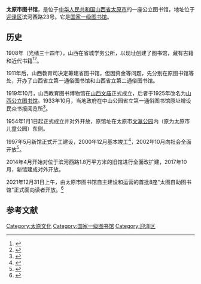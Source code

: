 {{coord|37.86854|112.52573|display=title}}
'''太原市图书馆'''，是位于[[中华人民共和国|中华人民共和国]][[山西省|山西省]][[太原市|太原市]]的一座公立图书馆，地址位于[[迎泽区|迎泽区]]滨河西路23号。它是[[国家一级图书馆|国家一级图书馆]]。

{{Infobox library|网站=https://www.tylib.org/|地址={{CHN}}[[山西省|山西省]][[太原市|太原市]]滨河西路北段23号|类型=[[国家一级图书馆|国家一级图书馆]]|隶属于=[[太原市文化和旅游局|太原市文化和旅游局]]|馆长=[[郭欣萍|郭欣萍]]|建立时间=1953年10月|country={{CHN}}}}

==历史 ==
1908年（光绪三十四年），山西在省城学务公所，以现址创建了图书馆，藏有古籍和近代书籍<ref>{{Cite book|title=中国藏书楼|last=[[任继愈|任继愈]]主编|publisher=沈阳：[[辽宁人民出版社|辽宁人民出版社]]|year=2000.12|isbn=7-205-04475-8|pages=2086}}</ref><ref>{{Cite book|title=中国书文化要览 近现代部分|last=[[施金炎|施金炎]]，[[施文岚|施文岚]]编著|publisher=长沙：[[湖南教育出版社|湖南教育出版社]]|year=1997|isbn=7-5355-2519-9|pages=177}}</ref>。

1911年后，山西教育司决定筹建省图书馆，但因资金等问题，先分别在原图书馆等处，开办了山西省立第一通俗图书馆和山西省立第二通俗图书馆。

1919年10月，山西教育图书博物馆在[[山西文庙|山西文庙]]正式成立，后者于1925年改名为[[山西公立图书馆|山西公立图书馆]]。1933年10月，当地政府在中山公园省立第一通俗图书馆原址增设民众书报阅览所<ref>{{Cite book|title=山西新编方志书目提要|last=[[山西省图书馆|山西省图书馆]]编|publisher=太原：[[山西人民出版社|山西人民出版社]]|year=2009.07|isbn=978-7-203-06508-1|pages=389}}</ref>。

1954年1月1日起正式成立并对外开放，原馆址在太原市[[文瀛公园|文瀛公园]]内（原为太原市儿童公园）东侧。

1997年5月新馆正式开工建设，2000年12月基本竣工<ref>{{cite book|author1=中国图书馆学会|title=中国图书馆大全 上|date=2002|publisher=中国标准出版社|location=北京|isbn=7-5066-2719-1|pages=211}}</ref>，2002年10月向社会全面开放<ref>{{cite web|title=本馆概况|url=http://www.tylib.org/dzzn/bggk.htm|publisher=太原市图书馆|accessdate=2015-12-12|deadurl=yes|archiveurl=https://web.archive.org/web/20160305024617/http://www.tylib.org/dzzn/bggk.htm|archivedate=2016-03-05}}</ref>。

2014年4月开始对位于滨河西路1.8万平方米的旧馆进行全面改扩建，2017年10月，新馆建成对外开放。

2021年12月31日上午，由太原市图书馆自主建设和运营的首批8座“太图自助图书馆”正式面向读者开放。<ref>{{Cite web|title=太图自助图书馆面向读者开放 地铁站里有了"图书馆"-太原新闻网-太原日报社|url=http://www.tynews.com.cn/system/2021/12/31/030402265.shtml|access-date=2022-01-25|work=www.tynews.com.cn|archive-date=2022-01-25|archive-url=https://web.archive.org/web/20220125101721/http://www.tynews.com.cn/system/2021/12/31/030402265.shtml}}</ref>

== 参考文献 ==
{{reflist}}

[[Category:太原文化|Category:太原文化]]
[[Category:国家一级图书馆|Category:国家一级图书馆]]
[[Category:迎泽区|Category:迎泽区]]